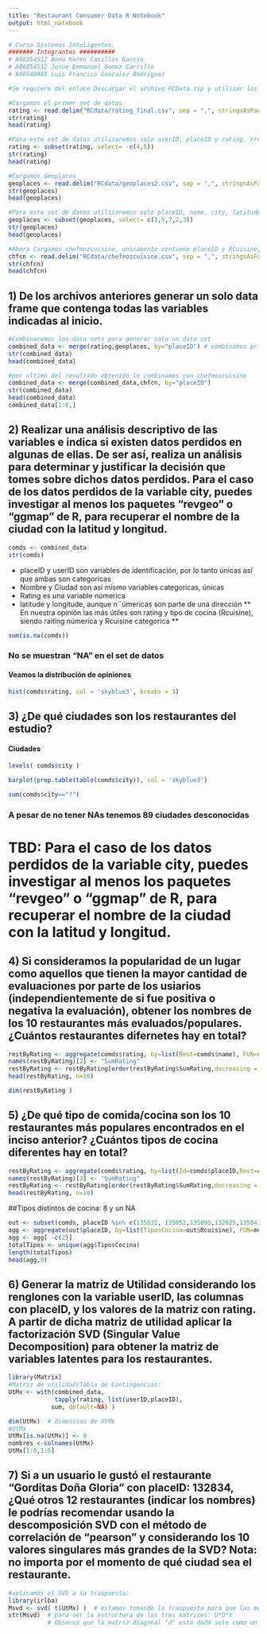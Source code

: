 ```yaml
---
title: "Restaurant Consumer Data R Notebook"
output: html_notebook
---
```

```r
# Curso Sistemas Inteligentes.
####### Integrantes ##########
# A00354512 Anna Karen Casillas Garcia
# A00354512 Josue Emmanuel Gomez Carrillo
# A00540988 Luis Francico Gonzalez Rodriguez

#Se requiere del enlace Descargar el archivo RCData.zip y utilizar los siguientes archivos: rating_final.csv, geoplaces2.csv, chefmozcuisine.csv https://archive.ics.uci.edu/ml/datasets/Restaurant+%26+consumer+data
```


```r
#Cargamos el primer set de datos
rating <- read.delim("RCdata/rating_final.csv", sep = ",", stringsAsFactors = TRUE, header=TRUE)
str(rating)
head(rating)
```


```r
#Para este set de datos utilizaremos solo userID, placeID y rating, creando un subset
rating <- subset(rating, select= -c(4,5))
str(rating)
head(rating)
```


```r
#Cargamos Geoplaces
geoplaces <- read.delim("RCdata/geoplaces2.csv", sep = ",", stringsAsFactors = TRUE, header=TRUE)
str(geoplaces)
head(geoplaces)
```


```r
#Para este set de datos utilizaremos solo placeID, name, city, latitude y longitude, creando un subset
geoplaces <- subset(geoplaces, select= c(1,5,7,2,3))
str(geoplaces)
head(geoplaces)
```

```r
#Ahora Cargamos chefmozcuisine, unicamente contiene placeID y RCuisine, que son los datos que utilizaremos por lo que no eliminaremos ninguna columna
chfcn <- read.delim("RCdata/chefmozcuisine.csv", sep = ",", stringsAsFactors = TRUE, header=TRUE)
str(chfcn)
head(chfcn)
```
## 1) De los archivos anteriores generar un solo data frame que contenga todas las variables indicadas al inicio.

```r
#Combinaremos los data sets para generar solo un data set
combined_data <- merge(rating,geoplaces, by="placeID") # combinamos primero rating y geoplaces
str(combined_data)
head(combined_data)
```


```r
#por ultimo del resultado obtenido lo combinamos con chefmozcuisine
combined_data <- merge(combined_data,chfcn, by="placeID") 
str(combined_data)
head(combined_data)
combined_data[1:6,]
```
## 2) Realizar una análisis descriptivo de las variables e indica si existen datos perdidos en algunas de ellas. De ser así, realiza un análisis para determinar y justificar la decisión que tomes sobre dichos datos perdidos. Para el caso de los datos perdidos de la variable city, puedes investigar al menos los paquetes “revgeo” o “ggmap” de R, para recuperar el nombre de la ciudad con la latitud y longitud.

```r
comds <- combined_data
str(comds)
```
* placeID y userID son variables de identificación, por lo tanto únicas así que ambas son categoricas
* Nombre y Ciudad son así mismo variables categoricas, únicas
* Rating es una variable númerica
* latitude y longitude, aunque n´´úmericas son parte de una dirección
** En nuestra opinión las más útiles son rating y tipo de cocina (Rcuisine), siendo raiting númerica y Rcuisine categorica **


```r
sum(is.na(comds))
```
### No se muestran "NA" en el set de datos

#### Veamos la distribución de opiniones

```r
hist(comds$rating, col = 'skyblue3', breaks = 3)
```

## 3) ¿De qué ciudades son los restaurantes del estudio?
#### Ciudades
```r
levels( comds$city )
```

```r
barplot(prop.table(table(comds$city)), col = 'skyblue3')
```
```r
sum(comds$city=="?")
```
### A pesar de no tener NAs tenemos 89 ciudades desconocidas

# TBD: Para el caso de los datos perdidos de la variable city, puedes investigar al menos los paquetes “revgeo” o “ggmap” de R, para recuperar el nombre de la ciudad con la latitud y longitud.


## 4) Si consideramos la popularidad de un lugar como aquellos que tienen la mayor cantidad de evaluaciones por parte de los usiarios (independientemente de si fue positiva o negativa la evaluación), obtener los nombres de los 10 restaurantes más evaluados/populares. ¿Cuántos restaurantes difernetes hay en total?

```r
restByRating <- aggregate(comds$rating, by=list(Rest=comds$name), FUN=sum)[order(comds$rating),]
names(restByRating)[2] <- "SumRating"
restByRating <- restByRating[order(restByRating$SumRating,decreasing = TRUE),]
head(restByRating, n=10)

```

```r
dim(restByRating )
```


## 5) ¿De qué tipo de comida/cocina son los 10 restaurantes más populares encontrados en el inciso anterior? ¿Cuántos tipos de cocina diferentes hay en total?

```r
restByRating <- aggregate(comds$rating, by=list(Id=comds$placeID,Rest=comds$name), FUN=sum)[order(comds$rating),]
names(restByRating)[3] <- "SumRating"
restByRating <- restByRating[order(restByRating$SumRating,decreasing = TRUE),]
head(restByRating, n=10)
```

##Tipos distintos de cocina: 8 y un NA

```r

out <- subset(comds, placeID %in% c(135032, 135052,135085,132825,135041,135030,135026,135053,132834,135025))
agg <- aggregate(out$placeID, by=list(TiposCocina=out$Rcuisine), FUN=mean)[order(out$placeID),]
agg <- agg[ -c(2)]
totalTipos <- unique(agg$TiposCocina)
length(totalTipos)
head(agg,9)

```


## 6) Generar la matriz de Utilidad considerando los renglones con la variable userID, las columnas con placeID, y los valores de la matriz con rating. A partir de dicha matriz de utilidad aplicar la factorización SVD (Singular Value Decomposition) para obtener la matriz de variables latentes para los restaurantes.

```r
library(Matrix)
#Matriz de utilidad/Tabla de Contingencias:    
UtMx <- with(combined_data, 
             tapply(rating, list(userID,placeID), 
            sum, default=NA) )

dim(UtMx)  # dimension de UtMx
#UtMx
UtMx[is.na(UtMx)] <- 0
nombres <-colnames(UtMx)
UtMx[1:6,1:6]
```

## 7) Si a un usuario le gustó el restaurante “Gorditas Doña Gloria” con placeID: 132834, ¿Qué otros 12 restaurantes (indicar los nombres) le podrías recomendar usando la descomposición SVD con el método de correlación de “pearson” y considerando los 10 valores singulares más grandes de la SVD? Nota: no importa por el momento de qué ciudad sea el restaurante.
```r
#aplicamos el SVD a la traspuesta:
library(irlba)
Msvd <- svd( t(UtMx) )  # estamos tomando la traspuesta para que las movies queden en los renglones:
str(Msvd)  # para ver la estructura de las tres matrices: U*D*V
           # Observa que la matriz diagonal "d" esta dada solo como un vector unidimensional.
```
